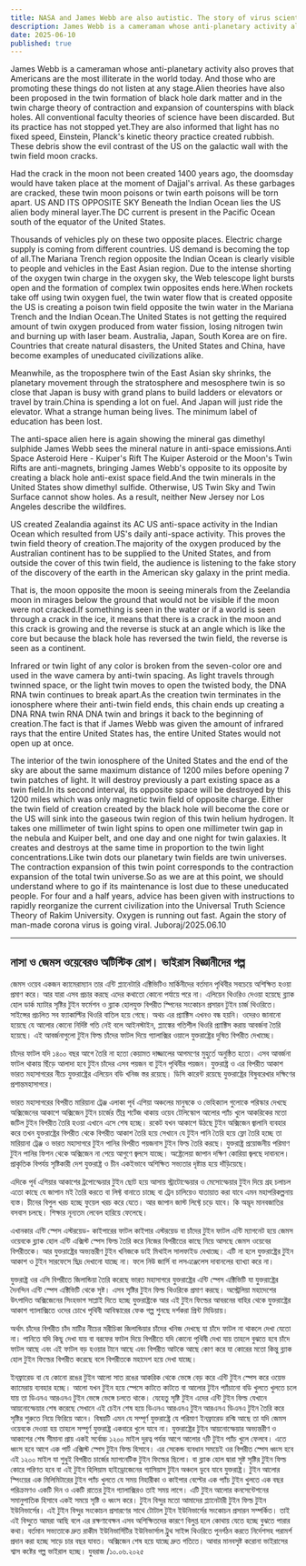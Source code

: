 ```yaml
---
title: NASA and James Webb are also autistic. The story of virus scientists
description: James Webb is a cameraman whose anti-planetary activity also proves that Americans are the most illiterate in the world today. And those who are promoting these things do not listen at any stage.Alien theories have also been proposed in the twin formation of black hole dark matter and in the twin charge theory of contraction and expansion of counterspins with black holes.  All conventional faculty theories of science have been discarded. But its practice has not stopped yet.
date: 2025-06-10
published: true
---
```


James Webb is a cameraman whose anti-planetary activity also proves that Americans are the most illiterate in the world today. And those who are promoting these things do not listen at any stage.Alien theories have also been proposed in the twin formation of black hole dark matter and in the twin charge theory of contraction and expansion of counterspins with black holes.  All conventional faculty theories of science have been discarded. But its practice has not stopped yet.They are also informed that light has no fixed speed, Einstein, Planck's kinetic theory practice created rubbish. These debris show the evil contrast of the US on the galactic wall with the twin field moon cracks.

Had the crack in the moon not been created 1400 years ago, the doomsday would have taken place at the moment of Dajjal's arrival. As these garbages are cracked, these twin moon poisons or twin earth poisons will be torn apart. US AND ITS OPPOSITE SKY Beneath the Indian Ocean lies the US alien body mineral layer.The DC current is present in the Pacific Ocean south of the equator of the United States.

Thousands of vehicles ply on these two opposite places. Electric charge supply is coming from different countries. US demand is becoming the top of all.The Mariana Trench region opposite the Indian Ocean is clearly visible to people and vehicles in the East Asian region. Due to the intense shorting of the oxygen twin charge in the oxygen sky, the Web telescope light bursts open and the formation of complex twin opposites ends here.When rockets take off using twin oxygen fuel, the twin water flow that is created opposite the US is creating a poison twin field opposite the twin water in the Mariana Trench and the Indian Ocean.The United States is not getting the required amount of twin oxygen produced from water fission, losing nitrogen twin and burning up with laser beam. Australia, Japan, South Korea are on fire. Countries that create natural disasters, the United States and China, have become examples of uneducated civilizations alike.

Meanwhile, as the troposphere twin of the East Asian sky shrinks, the planetary movement through the stratosphere and mesosphere twin is so close that Japan is busy with grand plans to build ladders or elevators or travel by train.China is spending a lot on fuel. And Japan will just ride the elevator. What a strange human being lives. The minimum label of education has been lost.

The anti-space alien here is again showing the mineral gas dimethyl sulphide James Webb sees the mineral nature in anti-space emissions.Anti Space Asteroid Here - Kuiper's Rift The Kuiper Asteroid or the Moon's Twin Rifts are anti-magnets, bringing James Webb's opposite to its opposite by creating a black hole anti-exist space field.And the twin minerals in the United States show dimethyl sulfide. Otherwise, US Twin Sky and Twin Surface cannot show holes. As a result, neither New Jersey nor Los Angeles describe the wildfires.

US created Zealandia against its AC US anti-space activity in the Indian Ocean which resulted from US's daily anti-space activity. This proves the twin field theory of creation.The majority of the oxygen produced by the Australian continent has to be supplied to the United States, and from outside the cover of this twin field, the audience is listening to the fake story of the discovery of the earth in the American sky galaxy in the print media.

That is, the moon opposite the moon is seeing minerals from the Zeelandia moon in mirages below the ground that would not be visible if the moon were not cracked.If something is seen in the water or if a world is seen through a crack in the ice, it means that there is a crack in the moon and this crack is growing and the reverse is stuck at an angle which is like the core but because the black hole has reversed the twin field, the reverse is seen as a continent.

Infrared or twin light of any color is broken from the seven-color ore and used in the wave camera by anti-twin spacing. 
As light travels through twinned space, or the light twin moves to open the twisted body, the DNA RNA twin continues to break apart.As the creation twin terminates in the ionosphere where their anti-twin field ends, this chain ends up creating a DNA RNA twin RNA DNA twin and brings it back to the beginning of creation.The fact is that if James Webb was given the amount of infrared rays that the entire United States has, the entire United States would not open up at once.

The interior of the twin ionosphere of the United States and the end of the sky are about the same maximum distance of 1200 miles before opening 7 twin patches of light. It will destroy previously a part existing space as a twin field.In its second interval, its opposite space will be destroyed by this 1200 miles which was only magnetic twin field of opposite charge. Either the twin field of creation created by the black hole will become the core or the US will sink into the gaseous twin region of this twin helium hydrogen.
It takes one millimeter of twin light spins to open one millimeter twin gap in the nebula and Kuiper belt, and one day and one night for twin galaxies.  It creates and destroys at the same time in proportion to the twin light concentrations.Like twin dots our planetary twin fields are twin universes. The contraction expansion of this twin point corresponds to the contraction expansion of the total twin universe.So as we are at this point, we should understand where to go if its maintenance is lost due to these uneducated people.  For four and a half years, advice has been given with instructions to rapidly reorganize the current civilization into the Universal Truth Science Theory of Rakim University.
Oxygen is running out fast. Again the story of man-made corona virus is going viral.
Juboraj/2025.06.10

---

## নাসা ও জেমস ওয়েবেরও অটিস্টিক রোগ।   ভাইরাস বিজ্ঞানীদের গল্প

জেমস ওয়েব একজন ক‍্যামেরাম‍্যান তার এন্টি প্ল‍্যানেটারি এক্টিভিটিও মার্কিনীদের বর্তমান পৃথিবীর সবচেয়ে অশিক্ষিত হওয়া প্রমাণ করে। আর যারা এসব প্রচার করছে এদের কথাতো কোনো পর্যায়ে পরে না। এলিয়েন থিওরিও দেওয়া হয়েছে ব্ল‍্যাক হোল ডার্ক ম‍্যাটার সৃষ্টির টুইন ফর্মেশন ও ব্ল‍্যাক হোলযুক্ত বিপরীত স্পিনের সংকোচন প্রসারন টুইন চার্জ থিওরিতে।  সাইন্সের প্রচলিত সব ফ‍্যাকাল্টির থিওরি বাতিল হয়ে গেছে। অথচ এর  প্র‍্যাক্টিস এখনও বন্ধ হয়নি। ওদেরও জানানো হয়েছে যে আলোর কোনো নির্দিষ্ট গতি নেই বলে আইনস্টাইন, প্ল‍্যাঙ্কের গতিশীল থিওরি প্র‍্যাক্টিস করায় আবর্জনা তৈরি হয়েছে। এই আবর্জনাগুলো টুইন ফিল্ড চাঁদের ফাটল দিয়ে গ‍্যালাক্সির ওয়ালে যুক্তরাষ্ট্রের দুষিত বিপরীত দেখাচ্ছে।

চাঁদের ফাটল যদি ১৪০০ বছর আগে তৈরি না হতো কেয়ামত দাজ্জালের আগমণের মুহুর্তে অনুষ্ঠিত হতো। এসব আবর্জনা ফাটল থাকায় ছিঁড়ে আলাদা হবে টুইন চাঁদের এসব পয়জন বা টুইন পৃথিবীর পয়জন। যুক্তরাষ্ট্র ও এর বিপরীত আকাশ ভারত মহাসাগরের নীচে যুক্তরাষ্ট্রের এলিয়েন বডি খনিজ স্তর রয়েছে। ডিসি কারেন্ট রয়েছে যুক্তরাষ্ট্রের বিষুবরেখার দক্ষিণের  প্রশান্তমহাসাগরে।

ভারত মহাসাগরের বিপরীত মারিয়ানা ট্রেঞ্জ এলাকা পূর্ব এশিয়া অঞ্চলের মানুষকে ও ভেহিক‍্যাল গুলোকে পরিস্কার দেখছে অক্সিজেনের আকাশে অক্সিজেন টুইন চার্জের তীব্র শর্টেজ থাকায় ওয়েব টেলিস্কোপ আলোর প‍্যাঁচ খুলে আকরিকের মতো জটিল টুইন বিপরীত তৈরি হওয়া এখানে এসে শেষ হচ্ছে।
রকেট যখন আকাশে উঠছে টুইন অক্সিজেন জ্বালানি ব‍্যবহার করে তখন যুক্তরাষ্ট্রের বিপরীত থেকে বিপরীত আকাশ তৈরি হয়ে সেখানে যে টুইন পানি তৈরি হয়ে ফ্লো তৈরি হচ্ছে তা মারিয়ানা ট্রেঞ্জ ও ভারত মহাসাগরে টুইন পানির বিপরীত পয়জনাস টুইন ফিল্ড তৈরি করছে।
যুক্তরাষ্ট্র প্রয়োজনীয় পরিমাণ টুইন পানির ফিশন থেকে অক্সিজেন না পেয়ে আগুণে জ্বলসে যাচ্ছে। অষ্ট্রেলেয়া জাপান দক্ষিণ কোরিয়া জ্বলছে দাবানলে। প্রাকৃতিক বিপর্যয় সৃষ্টিকারী দেশ যুক্তরাষ্ট্র ও চীন একইভাবে অশিক্ষিত সভ‍্যতার দৃষ্টান্ত হয়ে দাঁড়িয়েছে।

এদিকে পূর্ব এশিয়ার আকাশের ট্রপোস্ফেয়ার টুইন ছোট হয়ে আসায় স্ট্রাটোস্ফেয়ার ও মেসোস্ফেয়ার টুইন দিয়ে গ্রহ চলাচল এতো কাছে যে জাপান মই তৈরি করতে বা লিফ্ট বানাতে চাচ্ছে বা ট্রেন চালিয়েও যাতায়াত করা যাবে এমন মহাপরিকল্পনায় ব‍্যস্ত।  চীনের বিপুল খরচ হচ্ছে ফুয়েল খরচ করে যেতে। আর জাপান জাস্ট লিফ্টে চড়ে যাবে। কি অদ্ভূদ মানবজাতির বসবাস চলছে। শিক্ষার নূন‍্যতম লেবেল হারিয়ে ফেলেছে।

এখানকার এন্টি স্পেস এস্টরয়েড- কাইপারের ফাটল কাইপার এস্টরয়েড  বা চাঁদের টুইন ফাটল এন্টি ম‍্যাগনেট হয়ে জেমস ওয়েবকে ব্ল‍্যাক হোল এন্টি এক্সিস্ট স্পেস ফিল্ড তৈরি করে নিজের বিপরীতের কাছে নিয়ে আসছে জেমস ওয়েবের বিপরীতকে। আর যুক্তরাষ্ট্রের অভ‍্যন্তরীণ টুইন খনিজকে ডাই মিথাইল  সালফাইড দেখাচ্ছে।
এটি না হলে যুক্তরাষ্ট্রের টুইন আকাশ ও টুইন সারফেসে ছিদ্র দেখানো যাচ্ছে না। ফলে নিউ জার্সি বা লসএঞ্জেলেস দাবানলের ব‍্যাখ‍্যা করে না। 

যুক্তরাষ্ট্র ওর এসি বিপরীতে জিলান্ডিয়া তৈরি করেছে ভারত মহাসাগরে যুক্তরাষ্ট্রের এন্টি স্পেস এক্টিভিটি যা যুক্তরাষ্ট্রের দৈনন্দিন এন্টি স্পেস এক্টিভিটি থেকে সৃষ্ট। এসব সৃষ্টির টুইন ফিল্ড থিওরিকে প্রমাণ করছে। অস্ট্রেলিয়া মহাদেশের উৎপাদিত অক্সিজেনের সিংহভাগ সাপ্লাই  দিতে হচ্ছে যুক্তরাষ্ট্রকে আর এই টুইন ফিল্ডের আবরনের বাহির থেকে যুক্তরাষ্ট্রের আকাশ গ‍্যালাক্সিতে ওদের চোখে পৃথিবী আবিস্কারের ফেক গল্প শুনছে দর্শকরা প্রিন্ট মিডিয়ায়।

অর্থাৎ চাঁদের বিপরীত চাঁদ মাটির নীচের মরীচিকা জিলান্ডিয়ার চাঁদের খনিজ দেখছে  যা চাঁদে ফাটল না থাকলে দেখা যেতো না। পানিতে যদি কিছূ দেখা যায় বা বরফের ফাটল দিয়ে বিপরীতে যদি কোনো পৃথিবী দেখা যায় তাহলে বুঝতে হবে চাঁদে ফাটল আছে এবং এই ফাটল বড় হওয়ার টানে আছে এবং বিপরীত আটকে আছে কোণ করে যা কোরের মতো কিন্তু ব্ল‍্যাক হোল টুইন ফিল্ডের বিপরীত করেছে বলে বিপরীতকে মহাদেশ হয়ে দেখা যাচ্ছে।

ইনফ্রারেড বা যে কোনো রঙের টুইন আলো সাত রঙের আকরিক থেকে ভেঙ্গে বেড় করে এন্টি টুইন স্পেস করে ওয়েভ ক‍্যামেরায় ব‍্যবহার হচ্ছে। 
আলো যখন টুইন হয়ে স্পেসে কাটতে কাটতে বা আলোর টুইন প‍্যাঁচানো বডি খুলতে খুলতে চলে যায় তা ডিএনএ আরএনএ টুইন ভেঙ্গে ভেঙ্গে চলতে থাকে। যেহেতু সৃষ্টি টুইন এদের এন্টি টুইন ফিল্ড যেখানে আয়নোস্ফেয়ার শেষ করেছে সেখানে এই চেইন শেষ হয়ে ডিএনএ আরএনএ টুইন আরএনএ ডিএনএ টুইন তৈরি করে সৃষ্টির শুরুতে নিয়ে ফিরিয়ে আনে। বিষয়টি এমন যে সম্পূর্ণ যুক্তরাষ্ট্রে যে পরিমাণ ইনফ্রারেড রশ্মি আছে তা যদি জেমস ওয়েবকে দেওয়া হয় তাহলে সম্পূর্ণ যুক্তরাষ্ট্র একবারে খুলে যাবে না।
যুক্তরাষ্ট্রের টুইন আয়নোস্ফেয়ার অভ‍্যন্তরীণ ও আকাশের শেষ সীমানা প্রায় একই সর্বোচ্চ ১২০০ মাইল দুরত্ব পর্যন্ত আগে আলোর ৭টি টুইন প‍্যাঁচ খুলে ফেলবে। এতে ধ্বংস হবে আগে এক পার্ট এক্সিস্ট  স্পেস টুইন ফিল্ড হিসাবে।
এর সেকেন্ড ব‍্যবধান সময়েই ওর বিপরীত স্পেস ধ্বংস হবে এই ১২০০ মাইল যা শুধুই বিপরীত চার্জের ম‍্যাগনেটিক টুইন ফিল্ডের ছিলো। বা ব্ল‍্যাক হোল দ্বারা সৃষ্ট সৃষ্টির  টুইন ফিল্ড কোরে পরিণত হবে বা এই টুইন হিলিয়াম হাইড্রোজেনের  গ‍্যাসিয়াস টুইন অঞ্চলে ডুবে যাবে যুক্তরাষ্ট্র। টুইন আলোর স্পিংয়ের এক মিলিমিটারের টুইন প‍্যাঁচ খুলতে যে সময় নিহারীকা ও কাইপার বেল্টের এক প‍্যাঁচ টুইন খুলতে এক বছর পরিক্রমণও একটি দিন ও একটি রাতের টুইন গ‍্যালাক্সিরও তাই সময় লাগে।  এটি টুইন আলোর  কনসেন্টেশনের সমানুপাতিক হিসাবে একই সময়ে সৃষ্টি ও ধ্বংস  করে। টুইন বিন্দুর মতো আমাদের প্ল‍্যানেটারী টুইন ফিল্ড টুইন ইউনিভার্সের। এই টুইন বিন্দুর সংকোচন প্রসারণের সাথে টোটাল টুইন ইউনিভার্সের সংকোচন প্রসারন সম্পর্কিত।  তাই এই বিন্দুতে আমরা আছি বলে এর রক্ষণাবেক্ষন এসব অশিক্ষিতদের কারণে বিলুপ্ত হলে কোথায় যেতে হচ্ছে বুঝতে পারার কথা।  বর্তমান সভ‍্যতাকে দ্রুত রাকীম ইউনিভার্সিটির ইউনিভার্সাল ট্রুথ সাইন্স থিওরিতে পূনর্গঠন করতে নির্দেশসহ পরামর্শ প্রদান করা হচ্ছে সাড়ে চার বছর যাবত।
অক্সিজেন শেষ হয়ে যাচ্ছে দ্রুত গতিতে। আবার মানবসৃষ্ট করোনা ভাইরাসের শ্বাস কষ্টের গল্প ভাইরাল হচ্ছে।
যুবরাজ /১০.০৬.২০২৫
